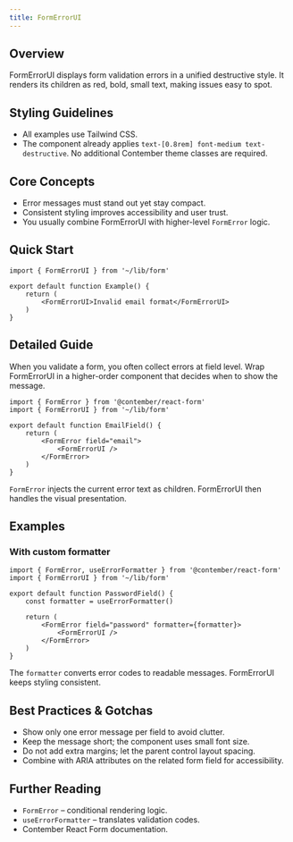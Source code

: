 ```yaml
---
title: FormErrorUI
---
```


<!-- Edited by human: false -->
<!-- Examples count: 3 -->
<!-- Source examples: 1 -->
<!-- Playground examples: 0 -->
<!-- External examples: 2 -->
<!-- Import examples: 2 -->

## Overview
FormErrorUI displays form validation errors in a unified destructive style.
It renders its children as red, bold, small text, making issues easy to spot.

## Styling Guidelines
* All examples use Tailwind CSS.
* The component already applies `text-[0.8rem] font-medium text-destructive`. No additional Contember theme classes are required.

## Core Concepts
* Error messages must stand out yet stay compact.
* Consistent styling improves accessibility and user trust.
* You usually combine FormErrorUI with higher-level `FormError` logic.

## Quick Start
```tsx
import { FormErrorUI } from '~/lib/form'

export default function Example() {
	return (
		<FormErrorUI>Invalid email format</FormErrorUI>
	)
}
```

## Detailed Guide
When you validate a form, you often collect errors at field level. Wrap FormErrorUI in a higher-order component that decides when to show the message.

```tsx
import { FormError } from '@contember/react-form'
import { FormErrorUI } from '~/lib/form'

export default function EmailField() {
	return (
		<FormError field="email">
			<FormErrorUI />
		</FormError>
	)
}
```

`FormError` injects the current error text as children. FormErrorUI then handles the visual presentation.

## Examples
### With custom formatter
```tsx
import { FormError, useErrorFormatter } from '@contember/react-form'
import { FormErrorUI } from '~/lib/form'

export default function PasswordField() {
	const formatter = useErrorFormatter()

	return (
		<FormError field="password" formatter={formatter}>
			<FormErrorUI />
		</FormError>
	)
}
```
The `formatter` converts error codes to readable messages. FormErrorUI keeps styling consistent.

## Best Practices & Gotchas
* Show only one error message per field to avoid clutter.
* Keep the message short; the component uses small font size.
* Do not add extra margins; let the parent control layout spacing.
* Combine with ARIA attributes on the related form field for accessibility.

## Further Reading
* `FormError` – conditional rendering logic.
* `useErrorFormatter` – translates validation codes.
* Contember React Form documentation.

<!-- End of Generated Documentation -->
